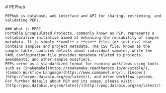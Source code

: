 

<PageLayout fullWidth>
  <div className="mx-5" style={{ height: '80vh' }}>  
    # PEPhub

    PEPhub is database, web interface and API for sharing, retrieving, and validating PEPs.

    ### What is PEP?
    Portable Encapsulated Projects, commonly known as PEP, represents a collaborative initiative aimed at enhancing the reusability of sample metadata. It is simply **yaml** + **csv** files (or just csv) that contains samples and project metadata. The CSV file, known as the sample table, contains details about individual samples, while the YAML configuration file provides metadata related to projects, amendments, and other sample modifiers.
    PEPs serve as a standardized format for running workflows using tools such as [Snakemake](https://snakemake.readthedocs.io/en/stable/), [Common Workflow Language](https://www.commonwl.org/), [Looper](http://looper.databio.org/en/latest/), and other workflow systems.
    For further details about PEP and its usage, please visit: [http://pep.databio.org/en/latest/](http://pep.databio.org/en/latest/)

  </div>
</PageLayout>

